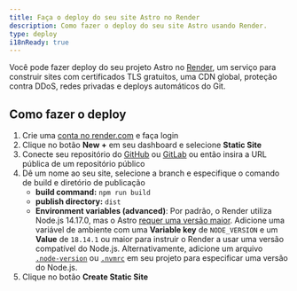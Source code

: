 ```yaml
---
title: Faça o deploy do seu site Astro no Render
description: Como fazer o deploy do seu site Astro usando Render.
type: deploy
i18nReady: true
---
```


Você pode fazer deploy do seu projeto Astro no [Render](https://render.com/), um serviço para construir sites com certificados TLS gratuitos, uma CDN global, proteção contra DDoS, redes privadas e deploys automáticos do Git.

## Como fazer o deploy

1. Crie uma [conta no render.com](https://dashboard.render.com/) e faça login
2. Clique no botão **New +** em seu dashboard e selecione **Static Site**
3. Conecte seu repositório do [GitHub](https://github.com/) ou [GitLab](https://about.gitlab.com/) ou então insira a URL pública de um repositório público
4. Dê um nome ao seu site, selecione a branch e especifique o comando de build e diretório de publicação
   - **build command:** `npm run build`
   - **publish directory:** `dist`
   - **Environment variables (advanced)**: Por padrão, o Render utiliza Node.js 14.17.0, mas o Astro [requer uma versão maior](/pt-br/install/auto/#pré-requisitos). Adicione uma variável de ambiente com uma **Variable key** de `NODE_VERSION` e um **Value** de `18.14.1` ou maior para instruir o Render a usar uma versão compatível do Node.js. Alternativamente, adicione um arquivo [`.node-version`](https://render.com/docs/node-version) ou [`.nvmrc`](https://render.com/docs/node-version) em seu projeto para especificar uma versão do Node.js.
5. Clique no botão **Create Static Site**
